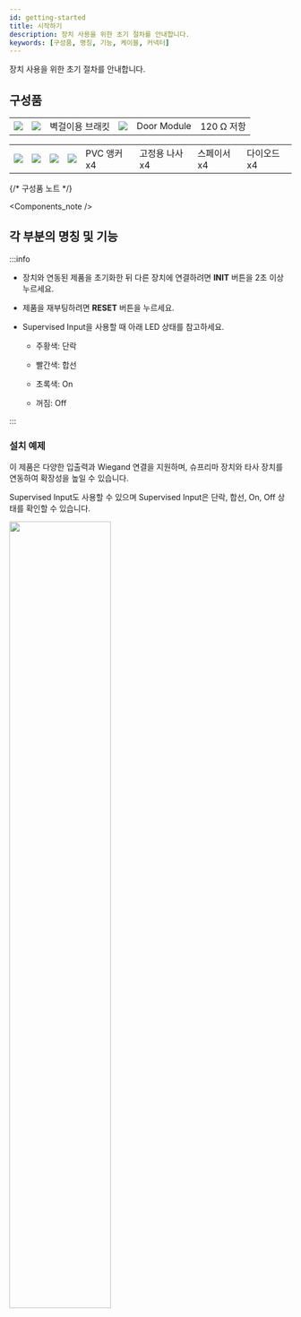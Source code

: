 ```yaml
---
id: getting-started
title: 시작하기
description: 장치 사용을 위한 초기 절차를 안내합니다.
keywords: [구성품, 명칭, 기능, 케이블, 커넥터]
---
```


장치 사용을 위한 초기 절차를 안내합니다.

## 구성품

<Table className='component'>
<Tbody>

<Row className='center white'>
<Td rowspan={3}><Image src='/img/device/component-device-dm20.svg' className='none' height={300} alone /></Td>
<Td><Image src='/img/device/component-wall-bracket-dm20.svg' className='none' alone /></Td>
</Row>

<Row className='center'>
<Td>벽걸이용 브래킷</Td>
</Row>

<Row className='center white'>
<Td><Image src='/img/device/component-resistor.svg' className='none' alone /></Td>
</Row>

<Row className='center'>

<Td>Door Module</Td>

<Td>120 Ω 저항</Td>

</Row>
</Tbody>
</Table>

<Table className='component'>
<Tbody>

<Row className='center white'>
<Td><Image src='/img/device/component-pvc-anchors4.svg' className='none' alone /></Td>
<Td><Image src='/img/device/component-fixing-screws4.svg' className='none' alone /></Td>
<Td><Image src='/img/device/component-spacer4.svg' className='none' alone /></Td>
<Td><Image src='/img/device/component-diode4.svg' className='none' alone /></Td>
</Row>

<Row className='center'>

<Td>PVC 앵커 x4</Td>

<Td>고정용 나사 x4</Td>

<Td>스페이서 x4</Td>

<Td>다이오드 x4</Td>

</Row>
</Tbody>
</Table>

{/* 구성품 노트 */}

<Components_note />

<PageBreak />

## 각 부분의 명칭 및 기능

<Magnify src='/img/device/name-function-each-part-dm20.png' width={800} zoomFactor={.4} mgWidth={500} mgHeight={500} />

:::info

* 장치와 연동된 제품을 초기화한 뒤 다른 장치에 연결하려면 **INIT** 버튼을 2초 이상 누르세요.

* 제품을 재부팅하려면 **RESET** 버튼을 누르세요.

* Supervised Input을 사용할 때 아래 LED 상태를 참고하세요.

  * 주황색: 단락

  * 빨간색: 합선

  * 초록색: On

  * 꺼짐: Off

:::

<PageBreak />

### 설치 예제

이 제품은 다양한 입출력과 Wiegand 연결을 지원하며, 슈프리마 장치와 타사 장치를 연동하여 확장성을 높일 수 있습니다.

Supervised Input도 사용할 수 있으며 Supervised Input은 단락, 합선, On, Off 상태를 확인할 수 있습니다.

<Image src='/img/device/installation-example-dm20.png' width="60%" className='none' />